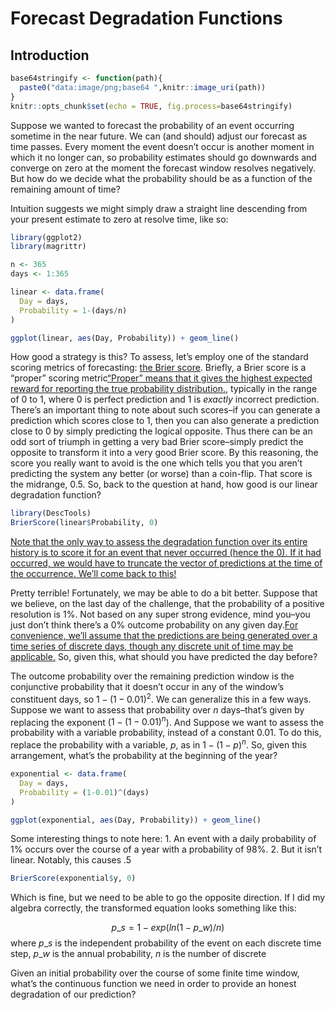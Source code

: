 # Forecast Degradation Functions

## Introduction

```r
base64stringify <- function(path){
  paste0("data:image/png;base64 ",knitr::image_uri(path))
}
knitr::opts_chunk$set(echo = TRUE, fig.process=base64stringify)
```

Suppose we wanted to forecast the probability of an event occurring sometime in the near future. We can (and should) adjust our forecast as time passes. Every moment the event doesn't occur is another moment in which it no longer can, so probability estimates should go downwards and converge on zero at the moment the forecast window resolves negatively. But how do we decide what the probability should be as a function of the remaining amount of time?

Intuition suggests we might simply draw a straight line descending from your present estimate to zero at resolve time, like so:

```r
library(ggplot2)
library(magrittr)

n <- 365
days <- 1:365

linear <- data.frame(
  Day = days,
  Probability = 1-(days/n)
)

ggplot(linear, aes(Day, Probability)) + geom_line()
```

How good a strategy is this? To assess, let's employ one of the standard scoring metrics of forecasting: [the Brier score](https://en.wikipedia.org/wiki/Brier_score). Briefly, a Brier score is a "proper" scoring metric["Proper" means that it gives the highest expected reward for reporting the true probability distribution.](sidenote), typically in the range of 0 to 1, where 0 is perfect prediction and 1 is *exactly* incorrect prediction. There's an important thing to note about such scores--if you can generate a prediction which scores close to 1, then you can also generate a prediction close to 0 by simply predicting the logical opposite. Thus there can be an odd sort of triumph in getting a very bad Brier score--simply predict the opposite to transform it into a very good Brier score. By this reasoning, the score you really want to avoid is the one which tells you that you aren't predicting the system any better (or worse) than a coin-flip. That score is the midrange, 0.5. So, back to the question at hand, how good is our linear degradation function?

```r
library(DescTools)
BrierScore(linear$Probability, 0)
```
[Note that the only way to assess the degradation function over its entire history is to score it for an event that never occurred (hence the 0). If it had occurred, we would have to truncate the vector of predictions at the time of the occurrence. We'll come back to this!](marginnote)

Pretty terrible! Fortunately, we may be able to do a bit better. Suppose that we believe, on the last day of the challenge, that the probability of a positive resolution is 1%. Not based on any super strong evidence, mind you--you just don't think there's a 0% outcome probability on any given day.[For convenience, we'll assume that the predictions are being generated over a time series of discrete days, though any discrete unit of time may be applicable.](sidenote) So, given this, what should you have predicted the day before?

The outcome probability over the remaining prediction window is the conjunctive probability that it doesn't occur in any of the window's constituent days, so $1-(1-0.01)^2$. We can generalize this in a few ways. Suppose we want to assess that probability over $n$ days--that's given by replacing the exponent ($1-(1-0.01)^n$). And Suppose we want to assess the probability with a variable probability, instead of a constant 0.01. To do this, replace the probability with a variable, $p$, as in $1-(1-p)^n$. So, given this arrangement, what's the probability at the beginning of the year?

```r
exponential <- data.frame(
  Day = days,
  Probability = (1-0.01)^(days)
)

ggplot(exponential, aes(Day, Probability)) + geom_line()
```

Some interesting things to note here:
1. An event with a daily probability of 1% occurs over the course of a year with a probability of 98%.
2. But it isn't linear. Notably, this causes .5 

```r
BrierScore(exponential$y, 0)
```

Which is fine, but we need to be able to go the opposite direction. If I did my algebra correctly, the transformed equation looks something like this:

$$p\_s=1-exp(ln(1-p\_w)/n)$$
where $p\_s$ is the independent probability of the event on each discrete time step, $p\_w$ is the annual probability, $n$ is the number of discrete



Given an initial probability over the course of some finite time window, what's the continuous function we need in order to provide an honest degradation of our prediction?
